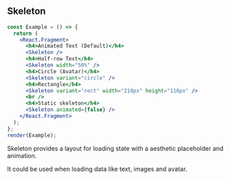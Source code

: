 
## Skeleton

```jsx live=true
const Example = () => {
  return (
    <React.Fragment>
      <h4>Animated Text (Default)</h4>
      <Skeleton />
      <h4>Half-row Text</h4>
      <Skeleton width="50%" />
      <h4>Circle (Avatar)</h4>
      <Skeleton variant="circle" />
      <h4>Rectangle</h4>
      <Skeleton variant="rect" width="210px" height="118px" />
      <br />
      <h4>Static skeleton</h4>
      <Skeleton animated={false} />
    </React.Fragment>
  );
};
render(Example);
```

<DesignNotes>
  <p>
    <span className="text-bold">Skeleton</span> provides a layout for loading state with a aesthetic placeholder and animation.
  </p>
  <p>It could be used when loading data like text, images and avatar.</p>
</DesignNotes>
<Props componentName="Skeleton" />
